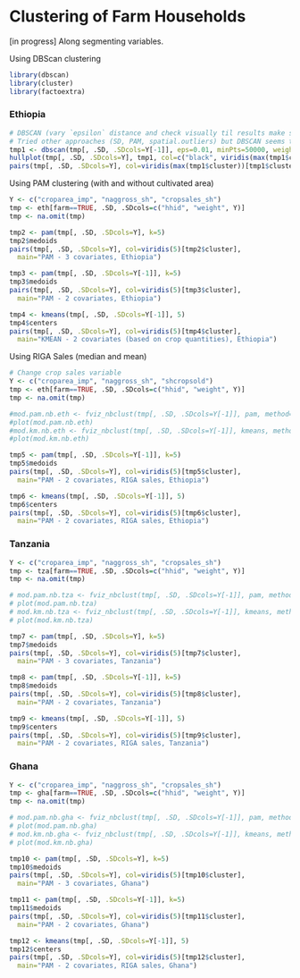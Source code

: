 # Clustering of Farm Households

[in progress] Along segmenting variables.

Using DBScan clustering

```r

library(dbscan)
library(cluster)
library(factoextra)

```

### Ethiopia

```r

# DBSCAN (vary `epsilon` distance and check visually til results make sense)
# Tried other approaches (SD, PAM, spatial.outliers) but DBSCAN seems to work better
tmp1 <- dbscan(tmp[, .SD, .SDcols=Y[-1]], eps=0.01, minPts=50000, weights=tmp$weight)
hullplot(tmp[, .SD, .SDcols=Y], tmp1, col=c("black", viridis(max(tmp1$cluster))))
pairs(tmp[, .SD, .SDcols=Y], col=viridis(max(tmp1$cluster))[tmp1$cluster])

```

Using PAM clustering (with and without cultivated area)

```r

Y <- c("croparea_imp", "naggross_sh", "cropsales_sh")
tmp <- eth[farm==TRUE, .SD, .SDcols=c("hhid", "weight", Y)]
tmp <- na.omit(tmp)

tmp2 <- pam(tmp[, .SD, .SDcols=Y], k=5)
tmp2$medoids
pairs(tmp[, .SD, .SDcols=Y], col=viridis(5)[tmp2$cluster],
  main="PAM - 3 covariates, Ethiopia")

tmp3 <- pam(tmp[, .SD, .SDcols=Y[-1]], k=5)
tmp3$medoids
pairs(tmp[, .SD, .SDcols=Y], col=viridis(5)[tmp3$cluster],
  main="PAM - 2 covariates, Ethiopia")

tmp4 <- kmeans(tmp[, .SD, .SDcols=Y[-1]], 5)
tmp4$centers
pairs(tmp[, .SD, .SDcols=Y], col=viridis(5)[tmp4$cluster], 
  main="KMEAN - 2 covariates (based on crop quantities), Ethiopia")

```

Using RIGA Sales (median and mean)

```r

# Change crop sales variable
Y <- c("croparea_imp", "naggross_sh", "shcropsold")
tmp <- eth[farm==TRUE, .SD, .SDcols=c("hhid", "weight", Y)]
tmp <- na.omit(tmp)

#mod.pam.nb.eth <- fviz_nbclust(tmp[, .SD, .SDcols=Y[-1]], pam, method="silhouette")
#plot(mod.pam.nb.eth)
#mod.km.nb.eth <- fviz_nbclust(tmp[, .SD, .SDcols=Y[-1]], kmeans, method="silhouette")
#plot(mod.km.nb.eth)

tmp5 <- pam(tmp[, .SD, .SDcols=Y[-1]], k=5)
tmp5$medoids
pairs(tmp[, .SD, .SDcols=Y], col=viridis(5)[tmp5$cluster],
  main="PAM - 2 covariates, RIGA sales, Ethiopia")

tmp6 <- kmeans(tmp[, .SD, .SDcols=Y[-1]], 5)
tmp6$centers
pairs(tmp[, .SD, .SDcols=Y], col=viridis(5)[tmp6$cluster],
  main="PAM - 2 covariates, RIGA sales, Ethiopia")

```

### Tanzania

```r

Y <- c("croparea_imp", "naggross_sh", "cropsales_sh")
tmp <- tza[farm==TRUE, .SD, .SDcols=c("hhid", "weight", Y)]
tmp <- na.omit(tmp)

# mod.pam.nb.tza <- fviz_nbclust(tmp[, .SD, .SDcols=Y[-1]], pam, method="silhouette")
# plot(mod.pam.nb.tza)
# mod.km.nb.tza <- fviz_nbclust(tmp[, .SD, .SDcols=Y[-1]], kmeans, method="silhouette")
# plot(mod.km.nb.tza)

tmp7 <- pam(tmp[, .SD, .SDcols=Y], k=5)
tmp7$medoids
pairs(tmp[, .SD, .SDcols=Y], col=viridis(5)[tmp7$cluster],
  main="PAM - 3 covariates, Tanzania")

tmp8 <- pam(tmp[, .SD, .SDcols=Y[-1]], k=5)
tmp8$medoids
pairs(tmp[, .SD, .SDcols=Y], col=viridis(5)[tmp8$cluster],
  main="PAM - 2 covariates, Tanzania")

tmp9 <- kmeans(tmp[, .SD, .SDcols=Y[-1]], 5)
tmp9$centers
pairs(tmp[, .SD, .SDcols=Y], col=viridis(5)[tmp9$cluster],
  main="PAM - 2 covariates, RIGA sales, Tanzania")

```

### Ghana

```r

Y <- c("croparea_imp", "naggross_sh", "cropsales_sh")
tmp <- gha[farm==TRUE, .SD, .SDcols=c("hhid", "weight", Y)]
tmp <- na.omit(tmp)

# mod.pam.nb.gha <- fviz_nbclust(tmp[, .SD, .SDcols=Y[-1]], pam, method="silhouette")
# plot(mod.pam.nb.gha)
# mod.km.nb.gha <- fviz_nbclust(tmp[, .SD, .SDcols=Y[-1]], kmeans, method="silhouette")
# plot(mod.km.nb.gha)

tmp10 <- pam(tmp[, .SD, .SDcols=Y], k=5)
tmp10$medoids
pairs(tmp[, .SD, .SDcols=Y], col=viridis(5)[tmp10$cluster],
  main="PAM - 3 covariates, Ghana")

tmp11 <- pam(tmp[, .SD, .SDcols=Y[-1]], k=5)
tmp11$medoids
pairs(tmp[, .SD, .SDcols=Y], col=viridis(5)[tmp11$cluster],
  main="PAM - 2 covariates, Ghana")

tmp12 <- kmeans(tmp[, .SD, .SDcols=Y[-1]], 5)
tmp12$centers
pairs(tmp[, .SD, .SDcols=Y], col=viridis(5)[tmp12$cluster],
  main="PAM - 2 covariates, RIGA sales, Ghana")

```
